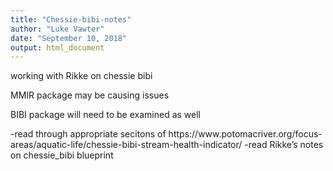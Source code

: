 ```yaml
---
title: "Chessie-bibi-notes"
author: "Luke Vawter"
date: "September 10, 2018"
output: html_document
---
```

working with Rikke on chessie bibi

MMIR package may be causing issues

BIBI package will need to be examined as well

-read through appropriate secitons of 
https://www.potomacriver.org/focus-areas/aquatic-life/chessie-bibi-stream-health-indicator/
-read Rikke's notes on chessie_bibi blueprint
